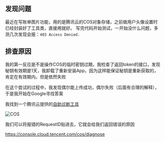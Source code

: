 ## 发现问题

最近在写账单图片功能，用的是腾讯云的COS对象存储，之前做用户头像设置时已经封装好了工具类，直接用就好。
写完代码开始测试，一开始没什么问题，多测几次发现会报：`403 Access Denied.`

## 排查原因

我的第一反应是不是操作COS的临时密钥过期，我检查了返回token的接口，发现秘钥有效期是1天，我卸载了重新安装App，因为这样能保证秘钥是重新获取的，肯定在有效期内。但是依然失败

在这个尝试的过程中，我发现偶尔能上传成功，偶尔失败（后面有合理的解释），于是我开始在Google寻找答案

我找到一个腾讯云提供的[自助诊断工具](https://console.cloud.tencent.com/cos/diagnose)

![COS](https://img-1254434880.cos.ap-shanghai.myqcloud.com/picgo/20250115100736.png)

我们可以将报错的RequestID贴进去，它就会给我们返回错误的原因

https://console.cloud.tencent.com/cos/diagnose
